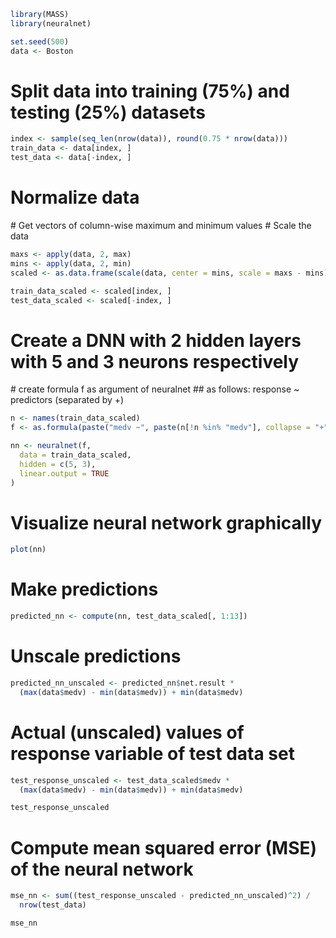 ```r
library(MASS)
library(neuralnet)
```
```r
set.seed(500)
data <- Boston
```

# Split data into training (75%) and testing (25%) datasets 
```r
index <- sample(seq_len(nrow(data)), round(0.75 * nrow(data)))
train_data <- data[index, ]
test_data <- data[-index, ]
```
# Normalize data
  # Get vectors of column-wise maximum and minimum values
  # Scale the data

```r
maxs <- apply(data, 2, max)
mins <- apply(data, 2, min)
scaled <- as.data.frame(scale(data, center = mins, scale = maxs - mins))
```

```r
train_data_scaled <- scaled[index, ]
test_data_scaled <- scaled[-index, ]
```
# Create a DNN with 2 hidden layers with 5 and 3 neurons respectively
  # create formula f as argument of neuralnet
  ## as follows: response ~ predictors (separated by +)

```r
n <- names(train_data_scaled)
f <- as.formula(paste("medv ~", paste(n[!n %in% "medv"], collapse = "+")))
```
```r
nn <- neuralnet(f,
  data = train_data_scaled,
  hidden = c(5, 3),
  linear.output = TRUE
)
```
# Visualize neural network graphically
```r
plot(nn)
```

# Make predictions 
```r
predicted_nn <- compute(nn, test_data_scaled[, 1:13])
```
# Unscale predictions
```r
predicted_nn_unscaled <- predicted_nn$net.result *
  (max(data$medv) - min(data$medv)) + min(data$medv)
```
#  Actual (unscaled) values of response variable of test data set
```r
test_response_unscaled <- test_data_scaled$medv *
  (max(data$medv) - min(data$medv)) + min(data$medv)
```
```r
test_response_unscaled
```
# Compute mean squared error (MSE) of the neural network
```r
mse_nn <- sum((test_response_unscaled - predicted_nn_unscaled)^2) /
  nrow(test_data)

mse_nn
```
